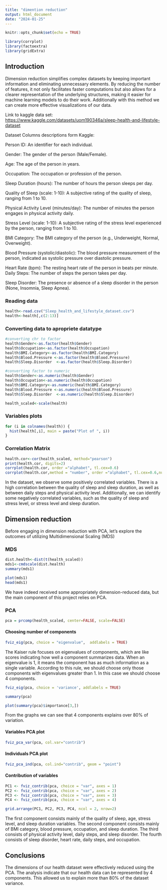 ```yaml
---
title: "dimention reduction"
output: html_document
date: "2024-01-25"
---
```


```r
knitr::opts_chunk$set(echo = TRUE)
```

```r
library(corrplot) 
library(factoextra)
library(gridExtra)
```

## Introduction 

Dimension reduction simplifies complex datasets by keeping important information and eliminating unnecessary elements. By reducing the number of features, it not only facilitates faster computations but also allows for a clearer representation of the underlying structures, making it easier for machine learning models to do their work. Additionally with this method we can create more effective visualizations of our data.

Link to kaggle data set: <https://www.kaggle.com/datasets/uom190346a/sleep-health-and-lifestyle-dataset>


Dataset Columns descriptions form Kaggle:

Person ID: An identifier for each individual.

Gender: The gender of the person (Male/Female).

Age: The age of the person in years.

Occupation: The occupation or profession of the person.

Sleep Duration (hours): The number of hours the person sleeps per day.

Quality of Sleep (scale: 1-10): A subjective rating of the quality of sleep, ranging from 1 to 10.

Physical Activity Level (minutes/day): The number of minutes the person engages in physical activity daily.

Stress Level (scale: 1-10): A subjective rating of the stress level experienced by the person, ranging from 1 to 10.

BMI Category: The BMI category of the person (e.g., Underweight, Normal, Overweight).

Blood Pressure (systolic/diastolic): The blood pressure measurement of the person, indicated as systolic pressure over diastolic pressure.

Heart Rate (bpm): The resting heart rate of the person in beats per minute.
Daily Steps: The number of steps the person takes per day.

Sleep Disorder: The presence or absence of a sleep disorder in the person (None, Insomnia, Sleep Apnea).

### Reading data
```r
health<-read.csv("Sleep_health_and_lifestyle_dataset.csv")
health<-health[,c(2:13)]

```

### Converting data to apropriete datatype 

```r
#converting chr to factor
health$Gender<-as.factor(health$Gender)
health$Occupation<-as.factor(health$Occupation)
health$BMI.Category<-as.factor(health$BMI.Category)
health$Blood.Pressure <-as.factor(health$Blood.Pressure)
health$Sleep.Disorder  <-as.factor(health$Sleep.Disorder)

#converting factor to numeric 
health$Gender<-as.numeric(health$Gender)
health$Occupation<-as.numeric(health$Occupation)
health$BMI.Category<-as.numeric(health$BMI.Category)
health$Blood.Pressure <-as.numeric(health$Blood.Pressure)
health$Sleep.Disorder  <-as.numeric(health$Sleep.Disorder)

health_scaled<-scale(health)
```
### Variables plots

```r

for (i in colnames(health)) {
  hist(health[,i], main = paste("Plot of ", i))
}
```

### Correlation Matrix
```r
health.cor<-cor(health_scaled, method="pearson") 
print(health.cor, digits=2)
corrplot(health.cor, order ="alphabet", tl.cex=0.6)
corrplot(health.cor,method = "number", order ="alphabet", tl.cex=0.6,number.cex = 0.6)
```
In the dataset, we observe some positively correlated variables. There is a high correlation between the quality of sleep and sleep duration, as well as between daily steps and physical activity level. Additionally, we can identify some negatively correlated variables, such as the quality of sleep and stress level, or stress level and sleep duration.

## Dimension reduction


Before engaging in dimension reduction with PCA, let's explore the outcomes of utilizing Multidimensional Scaling (MDS)

### MDS
```r
dist.health<-dist(t(health_scaled)) 
mds1<-cmdscale(dist.health) 
summary(mds1)	

plot(mds1)
head(mds1)
```
We have indeed received some appropriately dimension-reduced data, but the main component of this project relies on PCA.

### PCA


```r
pca = prcomp(health_scaled, center=FALSE, scale=FALSE)
```

#### Choosing number of components 


```r
fviz_eig(pca, choice = "eigenvalue",  addlabels = TRUE)
```

The Kaiser rule focuses on eigenvalues of components, which are like scores indicating how well a component summarizes data. When an eigenvalue is 1, it means the component has as much information as a single variable. According to this rule, we should choose only those components with eigenvalues greater than 1.
In this case we should choose 4 components.

```r
fviz_eig(pca, choice = 'variance', addlabels = TRUE)

summary(pca)

plot(summary(pca)$importance[3,])
```
From the graphs we can see that 4 components explains over 80% of variation.

#### Variables PCA plot 

```r
fviz_pca_var(pca, col.var="contrib")
```
#### Individuals PCA plot 
```r
fviz_pca_ind(pca, col.ind="contrib", geom = "point")
```


#### Contribution of variables

```r
PC1 <- fviz_contrib(pca, choice = "var", axes = 1)
PC2 <- fviz_contrib(pca, choice = "var", axes = 2)
PC3 <- fviz_contrib(pca, choice = "var", axes = 3)
PC4 <- fviz_contrib(pca, choice = "var", axes = 4)

grid.arrange(PC1, PC2, PC3, PC4, ncol = 2, nrow=2)

```

The first component consists mainly of the quality of sleep, age, stress level, and sleep duration variables. The second component consists mainly of BMI category, blood pressure, occupation, and sleep duration. The third consists of physical activity level, daily steps, and sleep disorder. The fourth consists of sleep disorder, heart rate, daily steps, and occupation.


## Conclusions 

The dimensions of our health dataset were effectively reduced using the PCA. The analysis indicate that our health data can be represented by 4 components. This allowed us to explain  more than 80% of the dataset variance.

